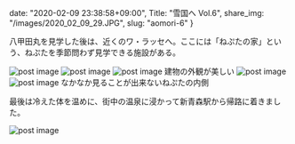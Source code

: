 date: "2020-02-09 23:38:58+09:00",
Title: "雪国へ Vol.6",
share_img: "/images/2020_02_09_29.JPG",
slug: "aomori-6"
}

八甲田丸を見学した後は、近くのワ・ラッセへ。ここには「ねぷたの家」という、ねぷたを季節問わず見学できる施設がある。

<img src="/images/2020_02_09_27.JPG" alt="post image" />
<img src="/images/2020_02_09_28.JPG" alt="post image" />
<img src="/images/2020_02_09_29.JPG" alt="post image" />
<span className="caption">建物の外観が美しい</span>
<img src="/images/2020_02_09_30.JPG" alt="post image" />
<img src="/images/2020_02_09_31.JPG" alt="post image" />
<span className="caption">なかなか見ることが出来ないねぷたの内側</span>

最後は冷えた体を温めに、街中の温泉に浸かって新青森駅から帰路に着きました。

<img src="/images/2020_02_09_32.JPG" alt="post image" />